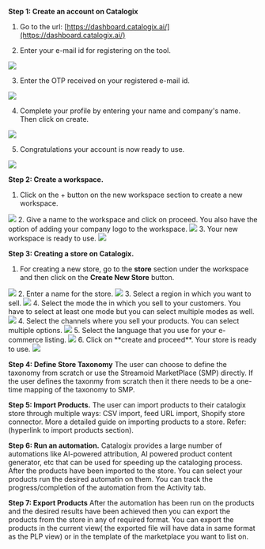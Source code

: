 
**Step 1: Create an account on Catalogix**<br>

1. Go to the url: [https://dashboard.catalogix.ai/](https://dashboard.catalogix.ai/)

2. Enter your e-mail id for registering on the tool.
<Frame caption="Sign-in using e-mail">
  <img src="https://assets.catalogix.ai/9602eff759166c267bd4f6c616f2db09" />
</Frame>

3. Enter the OTP received on your registered e-mail id.
<Frame caption="Verify using OTP">
  <img src="https://assets.catalogix.ai/55cefaf206dee5ea3bc64aff19a73421" />
</Frame>

4. Complete your profile by entering your name and company's name. Then click on create.
<Frame caption="Complete your Profile">
  <img src="https://assets.catalogix.ai/95459b5ae767c02ee434f7f737223c55" />
</Frame>

5. Congratulations your account is now ready to use.
<Frame caption="Welcome to Catalogix">
  <img src="https://assets.catalogix.ai/4db66dc7533399e81dc867dd5472c592" />
</Frame><br>

**Step 2: Create a workspace.**
1. Click on the + button on the new workspace section to create a new workspace.
<Frame caption="Create new workspace">
  <img src="https://assets.catalogix.ai/7faca070449b6fbb4cd3ee6698a2c6af" />
</Frame>
2. Give a name to the workspace and click on proceed. You also have the option of adding your company logo to the workspace.
<Frame caption="Give a name to your workspace">
  <img src="https://assets.catalogix.ai/6b24dc9f62a7db2670203bcbd49537d3" />
</Frame>
3. Your new workspace is ready to use.
<Frame caption="Your workspace is ready to use">
  <img src="https://assets.catalogix.ai/ce00ce1c97be093d0ecbaf617fc13c80" />
</Frame>

**Step 3: Creating a store on Catalogix.**<br>

1. For creating a new store, go to the **store** section under the workspace and then click on the **Create New Store** button.
<Frame caption="Create new store">
  <img src="https://assets.catalogix.ai/cd2485157bf31c39c35c1055c191836e"/>
</Frame>
2. Enter a name for the store.
<Frame caption="Name the store">
  <img src="https://assets.catalogix.ai/95bb354a8e5c42db34baa0dd8430bff7" />
</Frame>
3. Select a region in which you want to sell.
<Frame caption="Select the region">
  <img src="https://assets.catalogix.ai/65e0de6bc8c86619821100b347981fec" />
</Frame>
4. Select the mode the in which you sell to your customers. You have to select at least one mode but you can select multiple modes as well.
<Frame caption="Select how you sell to your customers">
  <img src="https://assets.catalogix.ai/1bde61c160e11629b4d0a19d81f3c2e4" />
</Frame>
4. Select the channels where you sell your products. You can select multiple options.
<Frame caption="Select how you sell to your customers">
  <img src="https://assets.catalogix.ai/9929c86909305040baf050e2aefa4fbb" />
</Frame>
5. Select the language that you use for your e-commerce listing.
<Frame caption="Select your language">
  <img src= "https://assets.catalogix.ai/52612c3ad88768656767c7328dc10c31" />
</Frame>
6. Click on **create and proceed**. Your store is ready to use.
<Frame caption="Store is ready to use">
  <img src= "https://assets.catalogix.ai/866acba57d9ce7de3f0aae1b43359814" />
</Frame>

**Step 4: Define Store Taxonomy**
The user can choose to define the taxonomy from scratch or use the Streamoid MarketPlace (SMP) directly.
If the user defines the taxonmy from scratch then it there needs to be a one-time mapping of the taxonomy to SMP.<br>

**Step 5: Import Products.**
The user can import products to their catalogix store through multiple ways: CSV import, feed URL import, Shopify store connector. More a detailed guide on importing products to a store.
Refer: (hyperlink to import products section).<br>

**Step 6: Run an automation.**
Catalogix provides a large number of automations like AI-powered attribution, AI powered product content generator, etc that can be used for speeding up the cataloging process. After the products have been imported to the store. You can select your products run the desired automatin on them. You can track the progress/completion of the automation from the Activity tab.<br>

**Step 7: Export Products**
After the automation has been run on the products and the desired results have been achieved then you can export the products from the store in any of required format. You can export the products in the current view( the exported file will have data in same format as  the PLP view) or in the template of the marketplace you want to list on.